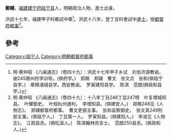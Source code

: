 '''鄭輔'''，[[福建|福建]][[建宁府|建宁府]][[瓯宁县|瓯宁县]]人，明朝政治人物、進士出身。

洪武十七年，福建甲子科鄉試中舉<ref>明·黄仲昭 《八闽通志》（卷四十九）：洪武十七年甲子乡试　刘伯济源教谕。　谢245赣州府学训导。(俱府学。)　郑赐　郑辅　曹文　张文贞　张和(俱瓯宁县学。)　章赐浦城县学。西安教谕。　罗寅建阳县学。　陈淇　范朗(俱政和县学。) </ref>。洪武十八年，登丁丑科會試中[[進士|進士]]，授[[都督府|都督府]][[都事|都事]]<ref>明·黄仲昭 《八闽通志》（卷四十九）：十八年丁丑246丁显247榜　叶复增城知县。　叶耀御史。　叶规杭州通判。　李增知县。(俱建安人。)　郑赐248见《人物志》。　郑辅都督府都事。　曹文吏部主事。　张和监察御史。　张文真249刑部主事。(俱瓯宁人。)　丁显第一人。　罗寅知县。(俱建阳人。)　李浚见《人物志》。　江观县丞。(俱松溪人。)　陈淇翰林庶吉士。　范朗250县丞。(俱政和人。)</ref>。

==參考==
{{reflist}}
{{明朝人物小作品}}
{{洪武十八年乙丑科殿試金榜}}
[[Category:瓯宁人|Category:瓯宁人]]
[[Category:明朝都督府都事|Category:明朝都督府都事]]